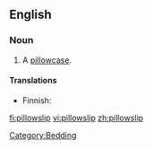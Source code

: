 ==English==

===Noun===
{{en-noun}}

# A [[pillowcase]].

====Translations====
{{trans-top|pillowcase}}
*Finnish: {{t-|fi|tyynyliina}}
{{trans-mid}}
{{trans-bottom}}

[[Category:Bedding]]

[[fi:pillowslip]]
[[vi:pillowslip]]
[[zh:pillowslip]]